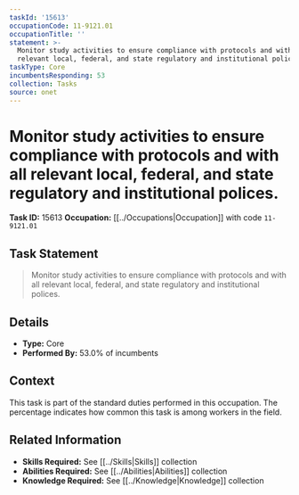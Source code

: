 ```yaml
---
taskId: '15613'
occupationCode: 11-9121.01
occupationTitle: ''
statement: >-
  Monitor study activities to ensure compliance with protocols and with all
  relevant local, federal, and state regulatory and institutional polices.
taskType: Core
incumbentsResponding: 53
collection: Tasks
source: onet
---
```

# Monitor study activities to ensure compliance with protocols and with all relevant local, federal, and state regulatory and institutional polices.

**Task ID:** 15613
**Occupation:** [[../Occupations|Occupation]] with code `11-9121.01`

## Task Statement

> Monitor study activities to ensure compliance with protocols and with all relevant local, federal, and state regulatory and institutional polices.

## Details

- **Type:** Core
- **Performed By:** 53.0% of incumbents

## Context

This task is part of the standard duties performed in this occupation. The percentage indicates how common this task is among workers in the field.

## Related Information

- **Skills Required:** See [[../Skills|Skills]] collection
- **Abilities Required:** See [[../Abilities|Abilities]] collection
- **Knowledge Required:** See [[../Knowledge|Knowledge]] collection
